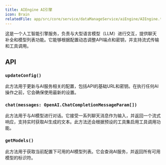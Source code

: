 ```yaml
---
title: AIEngine AI引擎
icon: Brain
relatedFile: app/src/core/service/dataManageService/aiEngine/AIEngine.tsx
---
```


这是一个人工智能引擎服务，负责与大型语言模型（LLM）进行交互，提供聊天补全和模型列表功能。它能够根据配置动态调整API端点和密钥，并支持流式传输和工具调用。

## API

### `updateConfig()`

此方法用于更新与AI服务相关的配置，包括API的基础URL和密钥。在执行任何AI操作之前，它会确保使用最新的设置。

### `chat(messages: OpenAI.ChatCompletionMessageParam[])`

此方法用于与AI模型进行对话。它接受一系列聊天消息作为输入，并返回一个流式响应，支持实时获取AI生成的文本。此方法还会根据预设的工具集启用工具调用功能。

### `getModels()`

此方法用于获取当前配置下可用的AI模型列表。它会查询AI服务，并返回所有可用模型的标识符。
